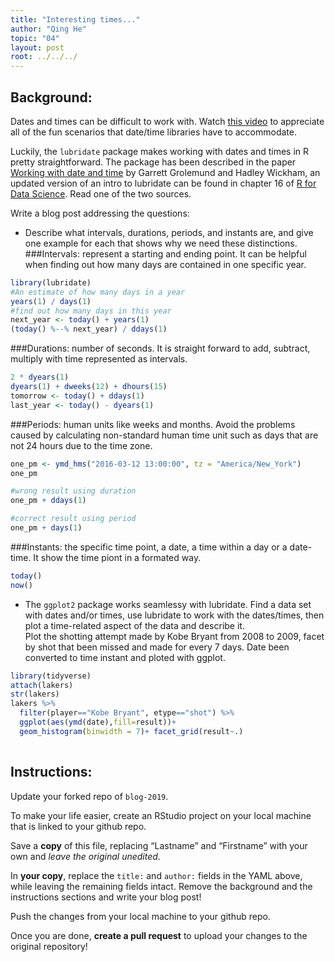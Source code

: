 ```yaml
---
title: "Interesting times..."
author: "Qing He"
topic: "04"
layout: post
root: ../../../
---
```



## Background:

Dates and times can be difficult to work with. Watch [this video](https://www.youtube.com/watch?v=-5wpm-gesOY) to appreciate all of the fun scenarios that date/time libraries have to accommodate. 

Luckily, the `lubridate` package makes working with dates and times in R pretty straightforward. The package has been described in the paper [Working with date and time](http://www.jstatsoft.org/v40/i03/) by Garrett Grolemund and Hadley Wickham, an updated version of an intro to lubridate can be found in chapter 16 of [R for Data Science](https://r4ds.had.co.nz/dates-and-times.html). Read one of the two sources.

Write a blog post addressing the questions:


- Describe what intervals, durations, periods, and instants are, and give one example for each that shows why we need these distinctions.
###Intervals: represent a starting and ending point.
It can be helpful when finding out how many days are contained in one specific year.
```r
library(lubridate)
#An estimate of how many days in a year
years(1) / days(1)
#find out how many days in this year
next_year <- today() + years(1)
(today() %--% next_year) / ddays(1)
```

###Durations: number of seconds.
It is straight forward to add, subtract, multiply with time represented as intervals.
```r
2 * dyears(1)
dyears(1) + dweeks(12) + dhours(15)
tomorrow <- today() + ddays(1)
last_year <- today() - dyears(1)
```
###Periods: human units like weeks and months.
Avoid the problems caused by calculating non-standard human time unit such as days that are not 24 hours due to the time zone.
```r

one_pm <- ymd_hms("2016-03-12 13:00:00", tz = "America/New_York")
one_pm

#wrong result using duration
one_pm + ddays(1)

#correct result using period
one_pm + days(1)
```
###Instants: the specific time point, a date, a time within a day or a date-time. 
It show the time piont in a formated way.
```r
today()
now()
```

- The `ggplot2` package works seamlessy with lubridate. Find a data set with dates and/or times, use lubridate to work with the dates/times, then plot a time-related aspect of the data and describe it.  
Plot the shotting attempt made by Kobe Bryant from 2008 to 2009, facet by shot that been missed and made for every 7 days. Date been converted to time instant and ploted with ggplot.
```r
library(tidyverse)
attach(lakers)
str(lakers)
lakers %>% 
  filter(player=="Kobe Bryant", etype=="shot") %>% 
  ggplot(aes(ymd(date),fill=result))+
  geom_histogram(binwidth = 7)+ facet_grid(result~.)
  

```

## Instructions:
Update your forked repo of `blog-2019`. 

To make your life easier, create an RStudio project on your local machine that is linked to your github repo. 

Save a **copy** of this file, replacing "Lastname" and "Firstname" with your own and *leave the original unedited*.

In **your copy**, replace the `title:` and `author:` fields in the YAML above, while leaving the remaining fields intact. Remove the background and the instructions sections and write your blog post!

Push the changes from your local machine to your github repo. 

Once you are done, **create a pull request** to upload your changes to the original repository!

